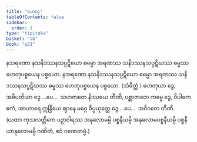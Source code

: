 ```yaml
---
title: "ဟေတု"
tableOfContents: false
sidebar:
  order: 1
type: "tipitaka"
basket: "ab"
book: "p21"
---
```



<DynamicBreadcrumb />

<Division number="140" book="p21" e="ch" v="40" p="375">

<Paragraph number="358" book="p21">
နသရဏော နသနိဒဿနသပ္ပဋိဃော ဓမ္မော အရဏဿ သနိဒဿနသပ္ပဋိဃဿ ဓမ္မဿ ဟေတုပစ္စယေန ပစ္စယော. နအရဏော နသနိဒဿနသပ္ပဋိဃော ဓမ္မော အရဏဿ သနိဒဿနသပ္ပဋိဃဿ ဓမ္မဿ ဟေတုပစ္စယေန ပစ္စယော. (သံခိတ္တံ.)
</Paragraph>

<Paragraph number="359" book="p21">
ဟေတုယာ ဒွေ, အဓိပတိယာ ဒွေ …ပေ…  သဟဇာတေ နိဿယေ တီဏိ, ပစ္ဆာဇာတေ ကမ္မေ ဒွေ, ဝိပါကေ ဧကံ, အာဟာရေ ဣန္ဒြိယေ ဈာနေ မဂ္ဂေ ဝိပ္ပယုတ္တေ ဒွေ …ပေ…  အဝိဂတေ တီဏိ.
</Paragraph>

<Paragraph number="360" book="p21">
(ယထာ ကုသလတ္တိကေ ပဉှာဝါရဿ အနုလောမမ္ပိ ပစ္စနီယမ္ပိ အနုလောမပစ္စနီယမ္ပိ ပစ္စနီယာနုလောမမ္ပိ ဂဏိတံ, ဧဝံ ဂဏေတဗ္ဗံ.)
</Paragraph>
</Division>